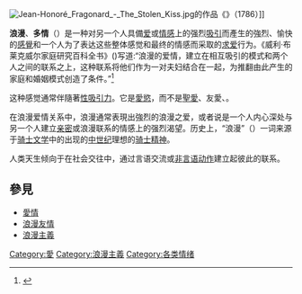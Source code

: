 {{distinguish|愛情|浪漫取向}}
{{expand|time=2016-12-12T20:23:39+00:00}}
[[File:Jean-Honoré_Fragonard_-_The_Stolen_Kiss.jpg|thumbnail]]的作品《{{le|被偷的吻|The Stolen Kiss (Fragonard)}}》（1786）]]
{{親近關係}}

'''浪漫'''、'''多情'''（{{lang-en|romance}}）是一种对另一个人具備[[爱|爱]]或[[情感_(心理學)|情感]]上的强烈[[人际吸引|吸引]]而產生的強烈、愉快的[[感覺|感覺]]和一个人为了表达这些整体感觉和最终的情感而采取的[[求偶|求爱]]行为。《威利·布莱克威尔家庭研究百科全书》({{lang|en|The Wiley Blackwell Encyclopedia of Family Studies}})写道:“浪漫的爱情，建立在相互吸引的模式和两个人之间的联系之上，这种联系将他们作为一对夫妇结合在一起，为推翻由此产生的家庭和婚姻模式创造了条件。”<ref>{{Cite journal|last1=de Jong|first1=Michelle|last2=Collins|first2=Anthony|date=2017|title=Love and looks: A discourse of romantic love and consumer culture|journal=Acta Academica|volume=49|issue=1|doi=10.18820/24150479/aa49i1.5|issn=0587-2405|doi-access=free}}</ref>

这种感觉通常伴隨著[[性吸引力|性吸引力]]。它是[[性愛_(情感)|愛慾]]，而不是[[聖愛|聖愛]]、友愛、{{link-en|親愛|Storge}}。

在浪漫爱情关系中，浪漫通常表現出強烈的浪漫之爱，或者说是一个人内心深处与另一个人建立[[亲密关系|亲密]]或浪漫联系的情感上的强烈渴望。历史上，“浪漫”（{{lang|en|''romance''}}）一词来源于[[骑士文学|骑士文学]]中的出现的[[中世纪|中世纪]]理想的[[骑士精神|骑士精神]]。

人类天生倾向于在社会交往中，通过言语交流或[[非言语交际|非言语动作]]建立起彼此的联系。

==參見==
*[[愛情|愛情]]
*[[浪漫友情|浪漫友情]]
*[[浪漫主義|浪漫主義]]
{{性}}

[[Category:愛|Category:愛]]
[[Category:浪漫主義|Category:浪漫主義]]
[[Category:各类情绪|Category:各类情绪]]